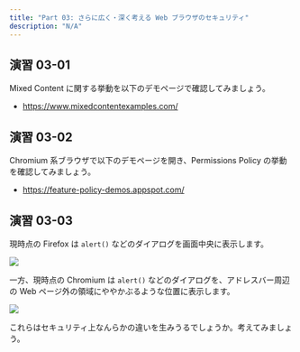 ```yaml
---
title: "Part 03: さらに広く・深く考える Web ブラウザのセキュリティ"
description: "N/A"
---
```


## 演習 03-01

Mixed Content に関する挙動を以下のデモページで確認してみましょう。

- https://www.mixedcontentexamples.com/

## 演習 03-02

Chromium 系ブラウザで以下のデモページを開き、Permissions Policy の挙動を確認してみましょう。

- https://feature-policy-demos.appspot.com/

## 演習 03-03

現時点の Firefox は `alert()` などのダイアログを画面中央に表示します。

![](./images/popup-firefox.png)

一方、現時点の Chromium は `alert()` などのダイアログを、アドレスバー周辺の Web ページ外の領域にややかぶるような位置に表示します。

![](./images/popup-chromium.png)

これらはセキュリティ上なんらかの違いを生みうるでしょうか。考えてみましょう。
